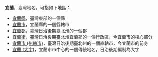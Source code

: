 {{Wiktionary}}

'''宜蘭'''，臺灣地名，可指如下地區：
* [[宜蘭縣|宜蘭縣]]，臺灣東部的一個縣
* [[宜蘭市|宜蘭市]]，宜蘭縣的一個縣轄市
* [[宜蘭郡|宜蘭郡]]，臺灣日治後期臺北州的一個郡
* [[宜蘭街|宜蘭街]]，臺灣日治後期臺北州宜蘭郡的一個行政區，今宜蘭市的核心部分
* [[宜蘭市_(州轄市)|宜蘭市 (州轄市)]]，臺灣日治後期臺北州的一個直轄市，今宜蘭市的前身
* [[宜蘭_(大字)|宜蘭 (大字)]]，宜蘭市市中心的一個傳統地名，日治後期編制為大字

{{Disambiguation|Cat=二字臺灣地名消歧義}}